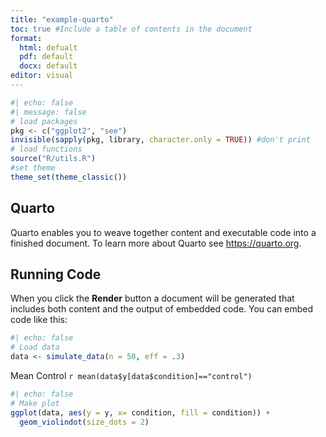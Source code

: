 ```yaml
---
title: "example-quarto"
toc: true #Include a table of contents in the document
format:
  html: defualt
  pdf: default
  docx: default
editor: visual
---
```


```r
#| echo: false
#| message: false
# load packages
pkg <- c("ggplot2", "see")
invisible(sapply(pkg, library, character.only = TRUE)) #don't print
# load functions
source("R/utils.R")
#set theme
theme_set(theme_classic())
```

## Quarto

Quarto enables you to weave together content and executable code into a finished document. To learn more about Quarto see <https://quarto.org>.

## Running Code

When you click the **Render** button a document will be generated that includes both content and the output of embedded code. You can embed code like this:

```r
#| echo: false
# Load data
data <- simulate_data(n = 50, eff = .3)
```

Mean Control `r mean(data$y[data$condition]=="control")`

```r
#| echo: false
# Make plot
ggplot(data, aes(y = y, x= condition, fill = condition)) +
  geom_violindot(size_dots = 2)
```
